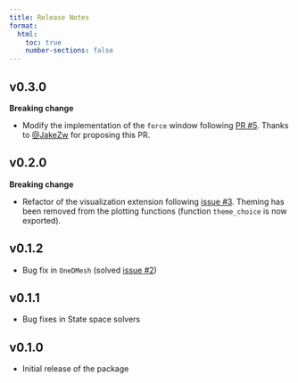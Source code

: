 ---
title: Release Notes
format:
  html:
    toc: true
    number-sections: false
---

## v0.3.0

**Breaking change**

- Modify the implementation of the `force` window following [PR #5](https://github.com/maucejo/StructuralVibration.jl/pull/5). Thanks to [@JakeZw](https://github.com/JakeZw) for proposing this PR.

## v0.2.0

**Breaking change**

- Refactor of the visualization extension following [issue #3](https://github.com/maucejo/StructuralVibration.jl/issues/3). Theming has been removed from the plotting functions (function `theme_choice` is now exported).

## v0.1.2

- Bug fix in `OneDMesh` (solved [issue #2](https://github.com/maucejo/StructuralVibration.jl/issues/2))

## v0.1.1

- Bug fixes in State space solvers

## v0.1.0

- Initial release of the package